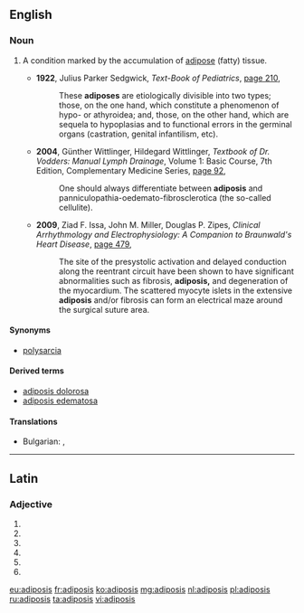 ==English==

===Noun===
{{en-noun|adiposes}}

# {{medical}} A condition marked by the accumulation of [[adipose]] (fatty) tissue.
#* '''1922''', Julius Parker Sedgwick, ''Text-Book of Pediatrics'', [http://books.google.com.au/books?id=KETwXvaeTr0C&q=%22adiposes%22&dq=%22adiposes%22&hl=en&sa=X&ei=1lMzUcawLueHmQWlioHwCA&redir_esc=y page 210],
#*: These '''adiposes''' are etiologically divisible into two types; those, on the one hand, which constitute a phenomenon of hypo- or athyroidea; and, those, on the other hand, which are sequela to hypoplasias and to functional errors in the germinal organs (castration, genital infantilism, etc).
#* '''2004''', Günther Wittlinger, Hildegard Wittlinger, ''Textbook of Dr. Vodders: Manual Lymph Drainage'', Volume 1: Basic Course, 7th Edition, Complementary Medicine Series, [http://books.google.com.au/books?id=cQSUAD6LsF4C&pg=PA92&dq=%22adiposis%22%7C%22adiposes%22%7C&hl=en&sa=X&ei=c0kzUejXCqOImQX414H4Dw&redir_esc=y#v=onepage&q=%22adiposis%22%7C%22adiposes%22%7C&f=false page 92],
#*: One should always differentiate between '''adiposis''' and panniculopathia-oedemato-fibrosclerotica (the so-called cellulite).
#* '''2009''', Ziad F. Issa, John M. Miller, Douglas P. Zipes, ''Clinical Arrhythmology and Electrophysiology: A Companion to Braunwald's Heart Disease'', [http://books.google.com.au/books?id=a8s8nd2JAiwC&pg=PA479&dq=%22adiposis%22%7C%22adiposes%22%7C&hl=en&sa=X&ei=c0kzUejXCqOImQX414H4Dw&redir_esc=y#v=onepage&q=%22adiposis%22%7C%22adiposes%22%7C&f=false page 479],
#*: The site of the presystolic activation and delayed conduction along the reentrant circuit have been shown to have significant abnormalities such as fibrosis, '''adiposis,''' and degeneration of the myocardium. The scattered myocyte islets in the extensive '''adiposis''' and/or fibrosis can form an electrical maze around the surgical suture area.

====Synonyms====
* {{sense|accumulation of fatty tissue}} [[polysarcia]]

====Derived terms====
* [[adiposis dolorosa]]
* [[adiposis edematosa]]

====Translations====
{{trans-top|accumulation of adipose tissue}}
* Bulgarian: {{t+|bg|дебелина}}, {{t+|bg|тлъстина}}
{{trans-mid}}
{{trans-bottom}}

----

==Latin==

===Adjective===
{{la-adj-form|adiposīs}}

# {{inflection of|adiposus|adiposus|dat|m|p|lang=la}}
# {{inflection of|adiposus|adiposus|dat|f|p|lang=la}}
# {{inflection of|adiposus|adiposus|dat|n|p|lang=la}}
# {{inflection of|adiposus|adiposus|abl|m|p|lang=la}}
# {{inflection of|adiposus|adiposus|abl|n|p|lang=la}}
# {{inflection of|adiposus|adiposus|abl|f|p|lang=la}}

[[eu:adiposis]]
[[fr:adiposis]]
[[ko:adiposis]]
[[mg:adiposis]]
[[nl:adiposis]]
[[pl:adiposis]]
[[ru:adiposis]]
[[ta:adiposis]]
[[vi:adiposis]]